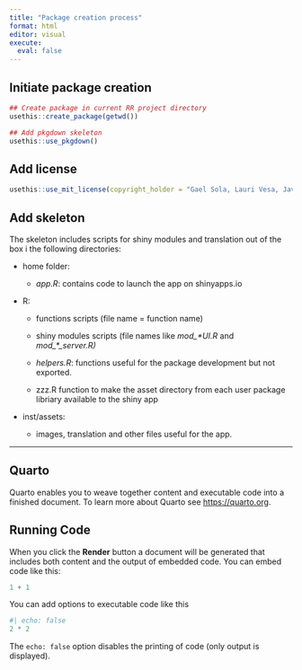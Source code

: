 ```yaml
---
title: "Package creation process"
format: html
editor: visual
execute:
  eval: false
---
```


## Initiate package creation

```r

## Create package in current RR project directory
usethis::create_package(getwd())

## Add pkgdown skeleton
usethis::use_pkgdown()

```

## Add license

```r

usethis::use_mit_license(copyright_holder = "Gael Sola, Lauri Vesa, Javier Garcia Perez")
```

## Add skeleton

The skeleton includes scripts for shiny modules and translation out of the box i the following directories:

-   home folder:

    -   *app.R*: contains code to launch the app on shinyapps.io

-   R:

    -   functions scripts (file name = function name)

    -   shiny modules scripts (file names like *mod\_\*UI.R* and *mod\_\*\_server.R)*

    -   *helpers.R*: functions useful for the package development but not exported.

    -   zzz.R function to make the asset directory from each user package libriary available to the shiny app

-   inst/assets:

    -   images, translation and other files useful for the app.

------------------------------------------------------------------------

## Quarto

Quarto enables you to weave together content and executable code into a finished document. To learn more about Quarto see <https://quarto.org>.

## Running Code

When you click the **Render** button a document will be generated that includes both content and the output of embedded code. You can embed code like this:

```r
1 + 1
```

You can add options to executable code like this

```r
#| echo: false
2 * 2
```

The `echo: false` option disables the printing of code (only output is displayed).
